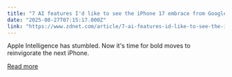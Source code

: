 ```yaml
---
title: "7 AI features I'd like to see the iPhone 17 embrace from Google, OpenAI, and others"
date: "2025-08-27T07:15:17.000Z"
link: "https://www.zdnet.com/article/7-ai-features-id-like-to-see-the-iphone-17-embrace-from-google-openai-and-others/"
---
```


Apple Intelligence has stumbled. Now it's time for bold moves to reinvigorate the next iPhone.

[Read more](https://www.zdnet.com/article/7-ai-features-id-like-to-see-the-iphone-17-embrace-from-google-openai-and-others/)
